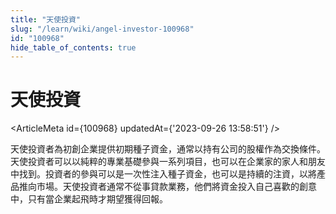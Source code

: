 ```yaml
---
title: "天使投資"
slug: "/learn/wiki/angel-investor-100968"
id: "100968"
hide_table_of_contents: true
---
```



# 天使投資

<ArticleMeta id={100968} updatedAt={'2023-09-26 13:58:51'} />
<div className='border-solid border-b border-t-0 my-4 border-[var(--ifm-color-gray-300)]' />

天使投資者為初創企業提供初期種子資金，通常以持有公司的股權作為交換條件。天使投資者可以以純粹的專業基礎參與一系列項目，也可以在企業家的家人和朋友中找到。投資者的參與可以是一次性注入種子資金，也可以是持續的注資，以將產品推向市場。天使投資者通常不從事貸款業務，他們將資金投入自己喜歡的創意中，只有當企業起飛時才期望獲得回報。
